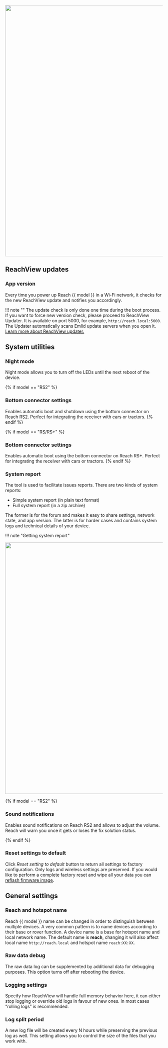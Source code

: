 <p style="text-align:center" ><img src="../img/reachview/settings/settings.png" style="width: 800px;" /></p>

## ReachView updates

### App version  
Every time you power up Reach {{ model }} in a Wi-Fi network, it checks for the new ReachView update and notifies you accordingly.

!!! note ""
    The update check is only done one time during the boot process. If you want to force new version check, please proceed to ReachView Updater. It is available on port 5000, for example, `http://reach.local:5000`. The Updater automatically scans Emlid update servers when you open it. [Learn more about ReachView updater.](updater.md)

## System utilities

### Night mode 
Night mode allows you to turn off the LEDs until the next reboot of the device. 

{% if model == "RS2" %}
### Bottom connector settings
Enables automatic boot and shutdown using the bottom connector on Reach RS2. Perfect for integrating the receiver with cars or tractors.
{% endif %}

{% if model == "RS/RS+" %}
### Bottom connector settings
Enables automatic boot using the bottom connector on Reach RS+. Perfect for integrating the receiver with cars or tractors.
{% endif %}

### System report
The tool is used to facilitate issues reports. There are two kinds of system reports:

* Simple system report (in plain text format)
* Full system report (in a zip archive)

The former is for the forum and makes it easy to share settings, network state, and app version. The latter is for harder cases and contains system logs and technical details of your device.

!!! note "Getting system report"
	<p style="text-align:center"><img src="../img/reachview/settings/system-report.gif" style="width: 800px;" /></p>

{% if model == "RS2" %}

### Sound notifications
Enables sound notifications on Reach RS2 and allows to adjust the volume. Reach will warn you once it gets or loses the fix solution status.

{% endif %}

### Reset settings to default  
Click *Reset setting to default* button to return all settings to factory configuration. Only logs and wireless settings are preserved. If you would like to perform a complete factory reset and wipe all your data you can [reflash firmware image](firmware-reflashing.md).

## General settings

### Reach and hotspot name

Reach {{ model }} name can be changed in order to distinguish between multiple devices. A very common pattern is to name devices according to their base or rover function. A device name is a base for hotspot name and local network name. The default name is **reach**, changing it will also affect local name `http://reach.local` and hotspot name `reach:XX:XX`.

### Raw data debug
The raw data log can be supplemented by additional data for debugging purposes. This option turns off after rebooting the device. 

### Logging settings
Specify how ReachView will handle full memory behavior here, it can either stop logging or override old logs in favour of new ones. In most cases “rolling logs” is recommended.

### Log split period
A new log file will be created every N hours while preserving the previous log as well. This setting allows you to control the size of the files that you work with.
